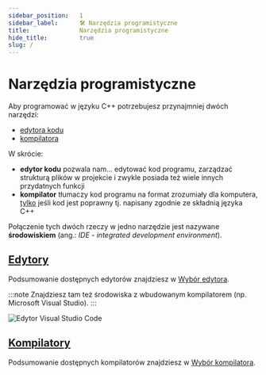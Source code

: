 ```yaml
---
sidebar_position:	1
sidebar_label:		🛠 Narzędzia programistyczne
title:				Narzędzia programistyczne
hide_title:			true
slug: /
---
```



# Narzędzia programistyczne

Aby programować w języku C++ potrzebujesz przynajmniej dwóch narzędzi:

- [edytora kodu](editors)
- [kompilatora](compilers)

W skrócie:

- **edytor kodu** pozwala nam... edytować kod programu, zarządzać strukturą plików w projekcie
i zwykle posiada też wiele innych przydatnych funkcji
- **kompilator** tłumaczy kod programu na format zrozumiały dla komputera, <u>tylko</u> jeśli kod jest poprawny
tj. napisany zgodnie ze składnią języka C++

Połączenie tych dwóch rzeczy w jedno narzędzie jest nazywane **środowiskiem** (ang.: *IDE - integrated development environment*).

## [Edytory](./editors)

Podsumowanie dostępnych edytorów znajdziesz w [Wybór edytora](./editors).

:::note
Znajdziesz tam też środowiska z wbudowanym kompilatorem (np. Microsoft Visual Studio).
:::

<Image center src="/img/tutorials/tools/vscode.png" alt="Edytor Visual Studio Code" />

## [Kompilatory](./compilers)

Podsumowanie dostępnych kompilatorów znajdziesz w [Wybór kompilatora](./compilers).
